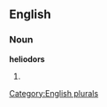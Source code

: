 
==English==

===Noun===
'''heliodors'''

# {{plural of|[[heliodor]]}}

[[Category:English plurals]]